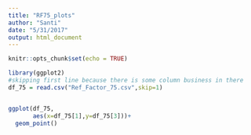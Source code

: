 ```yaml
---
title: "RF75_plots"
author: "Santi"
date: "5/31/2017"
output: html_document
---
```


```r
knitr::opts_chunk$set(echo = TRUE)
```



```r
library(ggplot2)
#skipping first line because there is some column business in there
df_75 = read.csv("Ref_Factor_75.csv",skip=1)


ggplot(df_75,
       aes(x=df_75[1],y=df_75[3]))+
  geom_point()
```